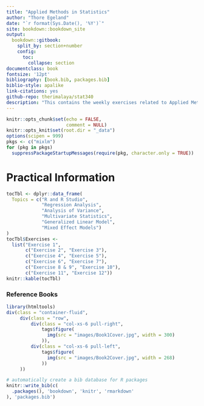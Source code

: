 ```yaml
--- 
title: "Applied Methods in Statistics"
author: "Thore Egeland"
date: "`r format(Sys.Date(), '%Y')`"
site: bookdown::bookdown_site
output: 
  bookdown::gitbook:
    split_by: section+number
    config:
      toc: 
        collapse: section
documentclass: book
fontsize: '12pt'
bibliography: [book.bib, packages.bib]
biblio-style: apalike
link-citations: yes
github-repo: therimalaya/stat340
description: "This contains the weekly exercises related to Applied Methods in Statistics (STAT340)"
---
```

```r
knitr::opts_chunk$set(echo = FALSE,
                      comment = NULL)
knitr::opts_knit$set(root.dir = "_data")
options(scipen = 999)
pkgs <- c("mixlm")
for (pkg in pkgs) 
  suppressPackageStartupMessages(require(pkg, character.only = TRUE))
```


# Practical Information

```r
tocTbl <- dplyr::data_frame(
  Topics = c("R and R Studio",
             "Regression Analysis",
             "Analysis of Variance",
             "Multivariate Statistics",
             "Generalized Linear Model",
             "Mixed Effect Models")
)
tocTbl$Exercises <- 
  list("Exercise 1", 
       c("Exercise 2", "Exercise 3"),
       c("Exercise 4", "Exercise 5"),
       c("Exercise 6", "Exercise 7"),
       c("Exercise 8 & 9", "Exercise 10"),
       c("Exercise 11", "Exercise 12"))
knitr::kable(tocTbl)
```

### Reference Books

```r
library(htmltools)
div(class = "container-fluid",
     div(class = "row",
         div(class = "col-xs-6 pull-right",
             tags$figure(
               img(src = "images/Book1Cover.jpg", width = 300)
             )),
         div(class = "col-xs-6 pull-left",
             tags$figure(
               img(src = "images/Book2Cover.jpg", width = 268)
             ))
     ))
```


```r
# automatically create a bib database for R packages
knitr::write_bib(c(
  .packages(), 'bookdown', 'knitr', 'rmarkdown'
), 'packages.bib')
```
